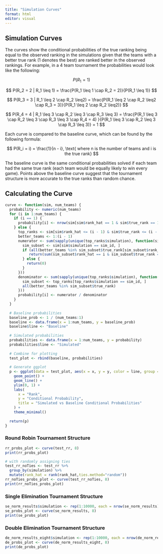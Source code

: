 ```yaml
---
title: "Simulation Curves"
format: html
editor: visual
---
```


## Simulation Curves

The curves show the conditional probabilities of the true ranking being equal to the observed ranking in the simulations given that the teams with a better true rank (1 denotes the best) are ranked better in the observed rankings. For example, in a 4 team tournament the probabilities would look like the following:

$$
P(R_1 = 1)
$$

$$
P(R_2 = 2 | R_1 \leq 1) = \frac{P(R_1 \leq 1 \cap R_2 = 2)}{P(R_1 \leq 1)}
$$

$$
P(R_3 = 3 | R_1 \leq 2 \cap R_2 \leq2) = \frac{P(R_1 \leq 2 \cap R_2 \leq2 \cap R_3 = 3)}{P(R_1 \leq 2 \cap R_2 \leq2)}
$$

$$
P(R_4 = 4 | R_1 \leq 3 \cap R_2 \leq 3 \cap R_3 \leq 3) = \frac{P(R_1 \leq 3 \cap R_2 \leq 3 \cap R_3 \leq 3 \cap R_4 = 4) }{P(R_1 \leq 3 \cap R_2 \leq 3 \cap R_3 \leq 3)} = 1
$$

Each curve is compared to the baseline curve, which can be found by the following formula:

$$
P(R_i = i) = \frac{1}{n - i}, \text{ where n is the number of teams and i is the true rank}
$$

The baseline curve is the same conditional probabilities solved if each team had the same true rank (each team would be equally likely to win every game). Points above the baseline curve suggest that the tournament structure is more accurate to the true ranks than random chance.

## Calculating the Curve

```r
curve <- function(sim, num_teams) {
  probability <- numeric(num_teams)
  for (i in 1:num_teams) {
    if (i == 1) {
      probability[i] <- nrow(sim[sim$rank_hat == 1 & sim$true_rank == 1, ]) / length(unique(sim$simulation))
    } else {
      top_ranks <- sim[sim$rank_hat <= (i - 1) & sim$true_rank <= (i - 1), ]
      better_teams <- 1:(i - 1)
      numerator <- sum(sapply(unique(top_ranks$simulation), function(sim_id) {
        sim_subset <- sim[sim$simulation == sim_id, ]
        if (all(better_teams %in% sim_subset$true_rank[sim_subset$rank_hat <= (i - 1)])) {
           return(sum(sim_subset$rank_hat == i & sim_subset$true_rank == i))
        } else {
          return(0)
        }
      }))
      denominator <- sum(sapply(unique(top_ranks$simulation), function(sim_id) {
        sim_subset <- top_ranks[top_ranks$simulation == sim_id, ]
        all(better_teams %in% sim_subset$true_rank)
      }))
      probability[i] <- numerator / denominator
    }
  }
  
  # Baseline probabilities
  baseline_prob <- 1 / (num_teams:1)
  baseline <- data.frame(x = 1:num_teams, y = baseline_prob)
  baseline$line <- "Baseline"
    
  # Simulated probabilities
  probabilities <- data.frame(x = 1:num_teams, y = probability)
  probabilities$line <- "Simulated"
    
  # Combine for plotting
  test_plot <- rbind(baseline, probabilities)
  
  # Generate ggplot
  p <- ggplot(data = test_plot, aes(x = x, y = y, color = line, group = line)) +
    geom_point() +
    geom_line() +
    ylim(0, 1) +
    labs(
      x = "Rank",
      y = "Conditional Probability",
      title = "Simulated vs Baseline Conditional Probabilities"
    ) +
    theme_minimal()
  
  return(p)
}

```

### Round Robin Tournament Structure

```r
rr_probs_plot <- curve(test_rr, 8)
print(rr_probs_plot)

# with randomly assigning ties
test_rr_noTies <- test_rr %>%
  group_by(simulation) %>%
  mutate(rank_hat = rank(rank_hat,ties.method="random"))
rr_noTies_probs_plot <- curve(test_rr_noTies, 8)
print(rr_noTies_probs_plot)

```

### Single Elimination Tournament Structure

```r
se_norm_results$simulation <- rep(1:10000, each = nrow(se_norm_results) / 10000)
se_probs_plot <- curve(se_norm_results, 8)
print(se_probs_plot)

```

### Double Elimination Tournament Structure

```r
de_norm_results_eight$simulation <- rep(1:10000, each = nrow(de_norm_results_eight) / 10000)
de_probs_plot <- curve(de_norm_results_eight, 8)
print(de_probs_plot)
```
